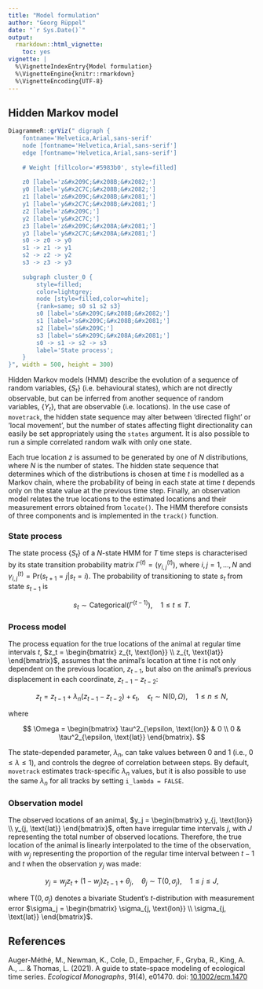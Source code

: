 ```yaml
---
title: "Model formulation"
author: "Georg Rüppel"
date: "`r Sys.Date()`"
output:
  rmarkdown::html_vignette:
    toc: yes
vignette: |
  %\VignetteIndexEntry{Model formulation}
  %\VignetteEngine{knitr::rmarkdown}
  %\VignetteEncoding{UTF-8}
---
```


## Hidden Markov model

```r
DiagrammeR::grViz(" digraph {
	fontname='Helvetica,Arial,sans-serif'
	node [fontname='Helvetica,Arial,sans-serif']
	edge [fontname='Helvetica,Arial,sans-serif']
    
    # Weight [fillcolor='#5983b0', style=filled]
    
    z0 [label='z&#x209C;&#x208B;&#x2082;']
    y0 [label='y&#x2C7C;&#x208B;&#x2082;']
    z1 [label='z&#x209C;&#x208B;&#x2081;']
    y1 [label='y&#x2C7C;&#x208B;&#x2081;']
    z2 [label='z&#x209C;']
    y2 [label='y&#x2C7C;']
    z3 [label='z&#x209C;&#x208A;&#x2081;']
    y3 [label='y&#x2C7C;&#x208A;&#x2081;']
    s0 -> z0 -> y0
    s1 -> z1 -> y1
    s2 -> z2 -> y2
    s3 -> z3 -> y3
    
    subgraph cluster_0 {
		style=filled;
		color=lightgrey;
		node [style=filled,color=white];
        {rank=same; s0 s1 s2 s3}
		s0 [label='s&#x209C;&#x208B;&#x2082;']
        s1 [label='s&#x209C;&#x208B;&#x2081;']
        s2 [label='s&#x209C;']
        s3 [label='s&#x209C;&#x208A;&#x2081;']
        s0 -> s1 -> s2 -> s3
		label='State process';
	}
}", width = 500, height = 300)
```

Hidden Markov models (HMM) describe the evolution of a sequence of random variables, $\{S_t\}$ (i.e. behavioural states), which are not directly observable, but can be inferred from another sequence of random variables, $\{Y_t\}$, that are observable (i.e. locations).
In the use case of `movetrack`, the hidden state sequence may alter between 'directed flight' or 'local movement', but the number of states affecting flight directionality can easily be set appropriately using the `states` argument. It is also possible to run a simple correlated random walk with only one state.

Each true location $z$ is assumed to be generated by one of $N$ distributions, where $N$ is the number of states. The hidden state sequence that determines which of the distributions is chosen at time $t$ is modelled as a Markov chain, where the probability of being in each state at time $t$ depends only on the state value at the previous time step. Finally, an observation model relates the true locations to the estimated locations and their measurement errors obtained from `locate()`. The HMM therefore consists of three components and is implemented in the `track()` function.

### State process

The state process $\{S_t\}$ of a $N$-state HMM for $T$ time steps is characterised by its state transition probability matrix $\Gamma^{(t)} = (\gamma^{(t)}_{i,j})$, where $i,j = 1, \dots, N$ and $\gamma^{(t)}_{i,j} = \text{Pr}(s_{t+1} = j|s_t = i)$.
The probability of transitioning to state $s_t$ from state $s_{t-1}$ is

$$
s_t \sim \text{Categorical}(\Gamma^{(t-1)}),
    \quad 1 \leq t \leq T.
$$

### Process model

The process equation for the true locations of the animal at regular time intervals $t$, $z_t = \begin{bmatrix} z_{t, \text{lon}} \\ z_{t, \text{lat}} \end{bmatrix}$, assumes that the animal's location at time $t$ is not only dependent on the previous location, $z_{t-1}$, but also on the animal's previous displacement in each coordinate, $z_{t-1} - z_{t-2}$:

$$
z_t = z_{t-1} + \lambda_n (z_{t-1} - z_{t-2}) + \epsilon_t, 
    \quad \epsilon_t \sim \text{N}(0, \Omega),
    \quad 1 \leq n \leq N,
$$

where

$$
\Omega = 
    \begin{bmatrix} 
        \tau^2_{\epsilon, \text{lon}} & 0 \\ 
        0 & \tau^2_{\epsilon, \text{lat}} 
    \end{bmatrix}.
$$

The state-depended parameter, $\lambda_n$, can take values between 0 and 1 (i.e., $0 \leq \lambda \leq 1$), and controls the degree of correlation between steps.
By default, `movetrack` estimates track-specific $\lambda_n$ values, but it is also possible to use the same $\lambda_n$ for all tracks by setting `i_lambda = FALSE`.

### Observation model

The observed locations of an animal, $y_j = \begin{bmatrix} y_{j, \text{lon}} \\ y_{j, \text{lat}} \end{bmatrix}$, often have irregular time intervals $j$, with $J$ representing the total number of observed locations.
Therefore, the true location of the animal is linearly interpolated to the time of the observation, with $w_j$ representing the proportion of the regular time interval between $t-1$ and $t$ when the observation $y_j$ was made:

$$
y_j = w_j z_t + (1 - w_j) z_{t-1} + \theta_j, 
    \quad \theta_j \sim \text{T}(0, \sigma_j), 
    \quad 1 \leq j \leq J,
$$

where $\text{T}(0, \sigma_j)$ denotes a bivariate Student's $t$-distribution with measurement error $\sigma_j = \begin{bmatrix} \sigma_{j, \text{lon}} \\ \sigma_{j, \text{lat}} \end{bmatrix}$.

## References

Auger-Méthé, M., Newman, K., Cole, D., Empacher, F., Gryba, R., King, A. A., ... & Thomas, L. (2021). A guide to state–space modeling of ecological time series. *Ecological Monographs*, 91(4), e01470. doi: [10.1002/ecm.1470](https://doi.org/10.1002/ecm.1470)